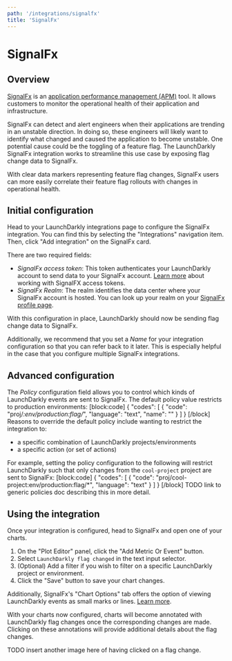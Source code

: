 ```yaml
---
path: '/integrations/signalfx'
title: 'SignalFx'
---
```


# SignalFx

<Metadata timeToRead={props.timeToRead} lastModifiedDateFormatted={props.lastModifiedDateFormatted} />

## Overview

[SignalFx](https://www.signalfx.com/) is an [application performance management (APM)](https://en.m.wikipedia.org/wiki/Application_performance_management) tool. It allows customers to monitor the operational health of their application and infrastructure.

SignalFx can detect and alert engineers when their applications are trending in an unstable direction. In doing so, these engineers will likely want to identify what changed and caused the application to become unstable. One potential cause could be the toggling of a feature flag. The LaunchDarkly SignalFx integration works to streamline this use case by exposing flag change data to SignalFx.

With clear data markers representing feature flag changes, SignalFx users can more easily correlate their feature flag rollouts with changes in operational health.

## Initial configuration

Head to your LaunchDarkly integrations page to configure the SignalFx integration. You can find this by selecting the "Integrations" navigation item. Then, click "Add integration" on the SignalFx card.

There are two required fields:

- _SignalFx access token_: This token authenticates your LaunchDarkly account to send data to your SignalFx account. [Learn more](https://docs.signalfx.com/en/latest/admin-guide/tokens.html#working-with-access-tokens) about working with SignalFX access tokens.
- _SignalFx Realm_: The realm identifies the data center where your SignalFx account is hosted. You can look up your realm on your [SignalFx profile page](https://app.us1.signalfx.com/#/myprofile).

With this configuration in place, LaunchDarkly should now be sending flag change data to SignalFx.

Additionally, we recommend that you set a _Name_ for your integration configuration so that you can refer back to it later. This is especially helpful in the case that you configure multiple SignalFx integrations.

## Advanced configuration

The _Policy_ configuration field allows you to control which kinds of LaunchDarkly events are sent to SignalFx. The default policy value restricts to production environments:
[block:code]
{
"codes": [
{
"code": "proj/*:env/production:flag/*",
"language": "text",
"name": ""
}
]
}
[/block]
Reasons to override the default policy include wanting to restrict the integration to:

- a specific combination of LaunchDarkly projects/environments
- a specific action (or set of actions)

For example, setting the policy configuration to the following will restrict LaunchDarkly such that only changes from the `cool-project` project are sent to SignalFx:
[block:code]
{
"codes": [
{
"code": "proj/cool-project:env/production:flag/*",
"language": "text"
}
]
}
[/block]
TODO link to generic policies doc describing this in more detail.

## Using the integration

Once your integration is configured, head to SignalFx and open one of your charts.

1. On the "Plot Editor" panel, click the "Add Metric Or Event" button.
2. Select `LaunchDarkly flag changed` in the text input selector.
3. (Optional) Add a filter if you wish to filter on a specific LaunchDarkly project or environment.
4. Click the "Save" button to save your chart changes.

Additionally, SignalFx's "Chart Options" tab offers the option of viewing LaunchDarkly events as small marks or lines. [Learn more](https://docs.signalfx.com/en/latest/charts/chart-options-tab.html#event-lines).

With your charts now configured, charts will become annotated with LaunchDarkly flag changes once the corresponding changes are made. Clicking on these annotations will provide additional details about the flag changes.

TODO insert another image here of having clicked on a flag change.
